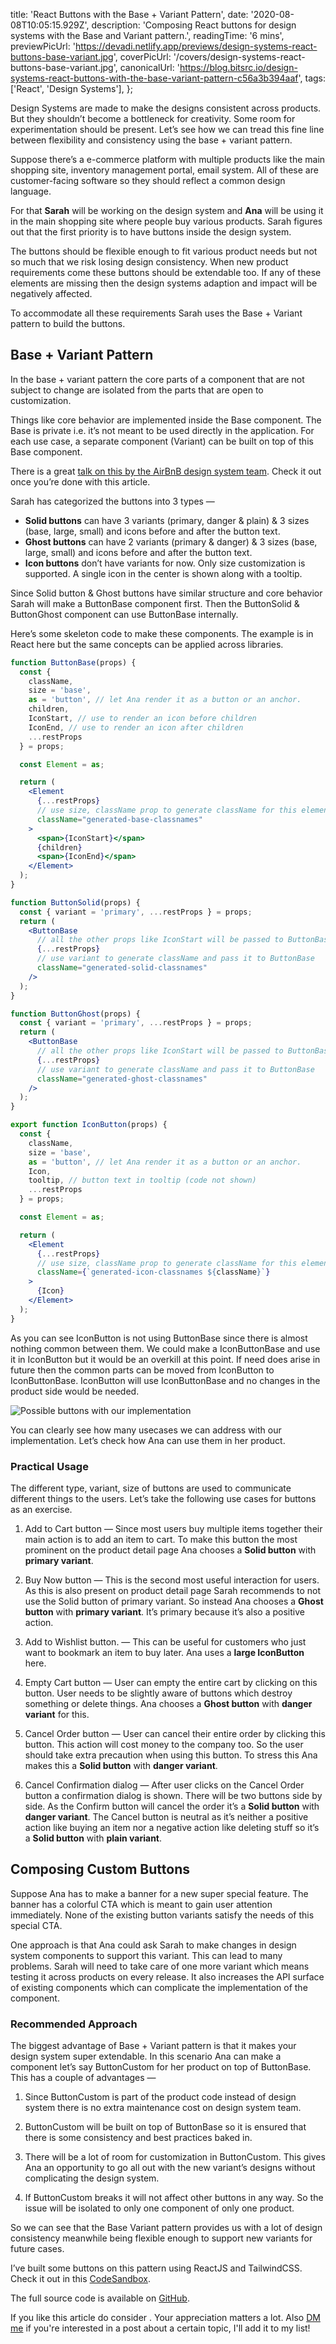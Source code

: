
  title: 'React Buttons with the Base + Variant Pattern',
  date: '2020-08-08T10:05:15.929Z',
  description: 'Composing React buttons for design systems with the Base and Variant pattern.',
  readingTime: '6 mins',
  previewPicUrl: 'https://devadi.netlify.app/previews/design-systems-react-buttons-base-variant.jpg',
  coverPicUrl: '/covers/design-systems-react-buttons-base-variant.jpg',
  canonicalUrl: 'https://blog.bitsrc.io/design-systems-react-buttons-with-the-base-variant-pattern-c56a3b394aaf',
  tags: ['React', 'Design Systems'],
};

<MDXImage alt="" src={meta.coverPicUrl} />

Design Systems are made to make the designs consistent across products. But they shouldn’t become a bottleneck for creativity. Some room for experimentation should be present. Let’s see how we can tread this fine line between flexibility and consistency using the base + variant pattern.

Suppose there’s a e-commerce platform with multiple products like the main shopping site, inventory management portal, email system. All of these are customer-facing software so they should reflect a common design language.

For that **Sarah** will be working on the design system and **Ana** will be using it in the main shopping site where people buy various products. Sarah figures out that the first priority is to have buttons inside the design system.

The buttons should be flexible enough to fit various product needs but not so much that we risk losing design consistency. When new product requirements come these buttons should be extendable too. If any of these elements are missing then the design systems adaption and impact will be negatively affected.

To accommodate all these requirements Sarah uses the Base + Variant pattern to build the buttons.

## Base + Variant Pattern

In the base + variant pattern the core parts of a component that are not subject to change are isolated from the parts that are open to customization.

Things like core behavior are implemented inside the Base component. The Base is private i.e. it’s not meant to be used directly in the application. For each use case, a separate component (Variant) can be built on top of this Base component.

There is a great [talk on this by the AirBnB design system team](https://www.youtube.com/watch?v=fHQ1WSx41CA). Check it out once you’re done with this article.

Sarah has categorized the buttons into 3 types —

* **Solid buttons** can have 3 variants (primary, danger & plain) & 3 sizes (base, large, small) and icons before and after the button text.
* **Ghost buttons** can have 2 variants (primary & danger) & 3 sizes (base, large, small) and icons before and after the button text.
* **Icon buttons** don’t have variants for now. Only size customization is supported. A single icon in the center is shown along with a tooltip.

Since Solid button & Ghost buttons have similar structure and core behavior Sarah will make a ButtonBase component first. Then the ButtonSolid & ButtonGhost component can use ButtonBase internally.

Here’s some skeleton code to make these components. The example is in React here but the same concepts can be applied across libraries.

```jsx
function ButtonBase(props) {
  const {
    className,
    size = 'base',
    as = 'button', // let Ana render it as a button or an anchor.
    children,
    IconStart, // use to render an icon before children
    IconEnd, // use to render an icon after children
    ...restProps
  } = props;

  const Element = as;

  return (
    <Element
      {...restProps}
      // use size, className prop to generate className for this element
      className="generated-base-classnames"
    >
      <span>{IconStart}</span>
      {children}
      <span>{IconEnd}</span>
    </Element>
  );
}

function ButtonSolid(props) {
  const { variant = 'primary', ...restProps } = props;
  return (
    <ButtonBase
      // all the other props like IconStart will be passed to ButtonBase
      {...restProps}
      // use variant to generate className and pass it to ButtonBase
      className="generated-solid-classnames"
    />
  );
}

function ButtonGhost(props) {
  const { variant = 'primary', ...restProps } = props;
  return (
    <ButtonBase
      // all the other props like IconStart will be passed to ButtonBase
      {...restProps}
      // use variant to generate className and pass it to ButtonBase
      className="generated-ghost-classnames"
    />
  );
}

export function IconButton(props) {
  const {
    className,
    size = 'base',
    as = 'button', // let Ana render it as a button or an anchor.
    Icon,
    tooltip, // button text in tooltip (code not shown)
    ...restProps
  } = props;

  const Element = as;

  return (
    <Element
      {...restProps}
      // use size, className prop to generate className for this element
      className={`generated-icon-classnames ${className}`}
    >
      {Icon}
    </Element>
  );
}
```
<CodeDescription children="API for various Button" />

As you can see IconButton is not using ButtonBase since there is almost nothing common between them. We could make a IconButtonBase and use it in IconButton but it would be an overkill at this point. If need does arise in future then the common parts can be moved from IconButton to IconButtonBase. IconButton will use IconButtonBase and no changes in the product side would be needed.

![Possible buttons with our implementation](/posts/tailwind-button-variants.png)

You can clearly see how many usecases we can address with our implementation. Let’s check how Ana can use them in her product.

### Practical Usage

The different type, variant, size of buttons are used to communicate different things to the users. Let’s take the following use cases for buttons as an exercise.

1. Add to Cart button — Since most users buy multiple items together their main action is to add an item to cart. To make this button the most prominent on the product detail page Ana chooses a **Solid button** with **primary variant**.

1. Buy Now button — This is the second most useful interaction for users. As this is also present on product detail page Sarah recommends to not use the Solid button of primary variant. So instead Ana chooses a **Ghost button** with **primary variant**. It’s primary because it’s also a positive action.

1. Add to Wishlist button. — This can be useful for customers who just want to bookmark an item to buy later. Ana uses a **large IconButton** here.

1. Empty Cart button — User can empty the entire cart by clicking on this button. User needs to be slightly aware of buttons which destroy something or delete things. Ana chooses a **Ghost button** with **danger variant** for this.

1. Cancel Order button — User can cancel their entire order by clicking this button. This action will cost money to the company too. So the user should take extra precaution when using this button. To stress this Ana makes this a **Solid button** with **danger variant**.

1. Cancel Confirmation dialog — After user clicks on the Cancel Order button a confirmation dialog is shown. There will be two buttons side by side. As the Confirm button will cancel the order it’s a **Solid button** with **danger variant**. The Cancel button is neutral as it’s neither a positive action like buying an item nor a negative action like deleting stuff so it’s a **Solid button** with **plain variant**.

## Composing Custom Buttons

Suppose Ana has to make a banner for a new super special feature. The banner has a colorful CTA which is meant to gain user attention immediately. None of the existing button variants satisfy the needs of this special CTA.

One approach is that Ana could ask Sarah to make changes in design system components to support this variant. This can lead to many problems. Sarah will need to take care of one more variant which means testing it across products on every release. It also increases the API surface of existing components which can complicate the implementation of the component.

### Recommended Approach

The biggest advantage of Base + Variant pattern is that it makes your design system super extendable. In this scenario Ana can make a component let’s say ButtonCustom for her product on top of ButtonBase. This has a couple of advantages —

1. Since ButtonCustom is part of the product code instead of design system there is no extra maintenance cost on design system team.

1. ButtonCustom will be built on top of ButtonBase so it is ensured that there is some consistency and best practices baked in.

1. There will be a lot of room for customization in ButtonCustom. This gives Ana an opportunity to go all out with the new variant’s designs without complicating the design system.

1. If ButtonCustom breaks it will not affect other buttons in any way. So the issue will be isolated to only one component of only one product.

So we can see that the Base Variant pattern provides us with a lot of design consistency meanwhile being flexible enough to support new variants for future cases.

I’ve built some buttons on this pattern using ReactJS and TailwindCSS. Check it out in this [CodeSandbox](https://codesandbox.io/s/tailwind-buttons-for-design-systems-xdyg1?file=/src/pages/index.js).

<EmbedCSB id="tailwind-buttons-for-design-systems-xdyg1" title="Buttons for Design System with Tailwind & React" description="Buttons for Design System with Tailwind & React" />

The full source code is available on [GitHub](https://github.com/itaditya/tailwind-buttons-for-design-system).

If you like this article do consider <TwitterShare meta={meta} children="sharing it on Twitter" />. Your appreciation matters a lot. Also [DM me](https://twitter.com/messages/1650129775-1650129775?recipient_id=1650129775&text=Hey!) if you're interested in a post about a certain topic, I'll add it to my list!
